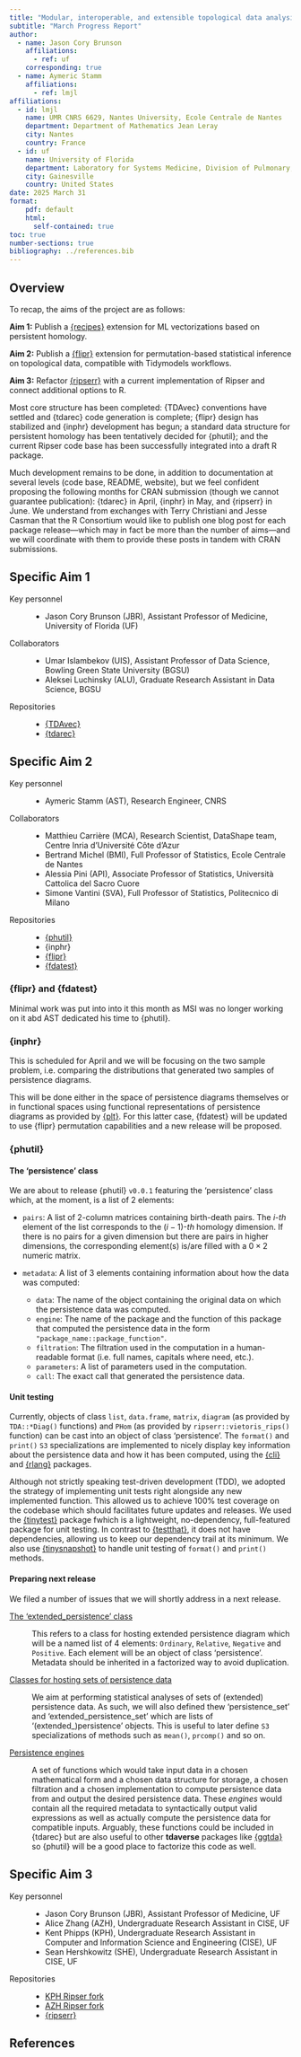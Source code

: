 ```yaml
---
title: "Modular, interoperable, and extensible topological data analysis in R"
subtitle: "March Progress Report"
author:
  - name: Jason Cory Brunson
    affiliations:
      - ref: uf
    corresponding: true
  - name: Aymeric Stamm
    affiliations: 
      - ref: lmjl
affiliations:
  - id: lmjl
    name: UMR CNRS 6629, Nantes University, Ecole Centrale de Nantes
    department: Department of Mathematics Jean Leray
    city: Nantes
    country: France
  - id: uf
    name: University of Florida
    department: Laboratory for Systems Medicine, Division of Pulmonary, Critical Care, and Sleep Medicine
    city: Gainesville
    country: United States
date: 2025 March 31
format:
    pdf: default
    html:
      self-contained: true
toc: true
number-sections: true
bibliography: ../references.bib
---
```


## Overview {-}

To recap, the aims of the project are as follows:

**Aim 1:**
Publish a [{recipes}](https://recipes.tidymodels.org) extension for ML vectorizations based on persistent homology.

**Aim 2:**
Publish a [{flipr}](https://lmjl-alea.github.io/flipr/) extension for permutation-based statistical inference on topological data, compatible with Tidymodels workflows.

**Aim 3:**
Refactor [{ripserr}](https://github.com/tdaverse/ripserr/) with a current implementation of Ripser and connect additional options to R.

Most core structure has been completed: {TDAvec} conventions have settled and {tdarec} code generation is complete; {flipr} design has stabilized and {inphr} development has begun; a standard data structure for persistent homology has been tentatively decided for {phutil}; and the current Ripser code base has been successfully integrated into a draft R package.

Much development remains to be done, in addition to documentation at several levels (code base, README, website), but we feel confident proposing the following months for CRAN submission (though we cannot guarantee publication): {tdarec} in April, {inphr} in May, and {ripserr} in June.
We understand from exchanges with Terry Christiani and Jesse Casman that the R Consortium would like to publish one blog post for each package release---which may in fact be more than the number of aims---and we will coordinate with them to provide these posts in tandem with CRAN submissions.

## Specific Aim 1

Key personnel

: * Jason Cory Brunson (JBR), Assistant Professor of Medicine, University of Florida (UF)

Collaborators

: * Umar Islambekov (UIS), Assistant Professor of Data Science, Bowling Green State University (BGSU)
* Aleksei Luchinsky (ALU), Graduate Research Assistant in Data Science, BGSU

Repositories

: * [{TDAvec}](https://github.com/uislambekov/TDAvec/)
* [{tdarec}](https://github.com/corybrunson/tdarec)

## Specific Aim 2

Key personnel

: - Aymeric Stamm (AST), Research Engineer, CNRS

Collaborators

: - Matthieu Carrière (MCA), Research Scientist, DataShape team, Centre Inria d'Université Côte d'Azur
- Bertrand Michel (BMI), Full Professor of Statistics, Ecole Centrale de Nantes
- Alessia Pini (API), Associate Professor of Statistics, Università Cattolica del Sacro Cuore
- Simone Vantini (SVA), Full Professor of Statistics, Politecnico di Milano

Repositories

: * [{phutil}](https://tdaverse.github.io/phutil/)
* {inphr}
* [{flipr}](https://permaverse.github.io/flipr/)
* [{fdatest}](https://permaverse.github.io/fdatest/)

### {flipr} and {fdatest}

Minimal work was put into into it this month as MSI was no longer working on it abd AST dedicated his time to {phutil}.

### {inphr}

This is scheduled for April and we will be focusing on the two sample problem, i.e. comparing the distributions that generated two samples of persistence diagrams.

This will be done either in the space of persistence diagrams themselves or in functional spaces using functional representations of persistence diagrams as provided by [{plt}](https://corybrunson.github.io/plt/). For this latter case, {fdatest} will be updated to use {flipr} permutation capabilities and a new release will be proposed.

### {phutil}

#### The 'persistence' class

We are about to release {phutil} `v0.0.1` featuring the 'persistence' class which, at the moment, is a list of 2 elements:

- `pairs`: A list of 2-column matrices containing birth-death pairs. The
$i$-*th* element of the list corresponds to the $(i-1)$-*th* homology
dimension. If there is no pairs for a given dimension but there are pairs in
higher dimensions, the corresponding element(s) is/are filled with a
$0 \times 2$ numeric matrix.

- `metadata`: A list of 3 elements containing information about how the data
was computed:

  - `data`: The name of the object containing the original data on which the
  persistence data was computed.
  - `engine`: The name of the package and the function of this package that computed the persistence data in the form `"package_name::package_function"`.
  - `filtration`: The filtration used in the computation in a human-readable format (i.e. full names, capitals where need, etc.).
  - `parameters`: A list of parameters used in the computation.
  - `call`: The exact call that generated the persistence data.

#### Unit testing

Currently, objects of class `list`, `data.frame`, `matrix`, `diagram` (as provided by `TDA::*Diag()` functions) and `PHom` (as provided by `ripserr::vietoris_rips()` function) can be cast into an object of class 'persistence'. The `format()` and `print()` `S3` specializations are implemented to nicely display key information about the persistence data and how it has been computed, using the [{cli}](https://cli.r-lib.org) and [{rlang}](https://rlang.r-lib.org) packages.

Although not strictly speaking test-driven development (TDD), we adopted the strategy of implementing unit tests right alongside any new implemented function. This allowed us to achieve 100% test coverage on the codebase which should facilitates future updates and releases. We used the [{tinytest}](https://github.com/markvanderloo/tinytest) package fwhich is a lightweight, no-dependency, full-featured package for unit testing. In contrast to [{testthat}](https://testthat.r-lib.org), it does not have dependencies, allowing us to keep our dependency trail at its minimum. We also use [{tinysnapshot}](https://github.com/vincentarelbundock/tinysnapshot) to handle unit testing of `format()` and `print()` methods.

#### Preparing next release

We filed a number of issues that we will shortly address in a next release.

[The 'extended_persistence' class](https://github.com/tdaverse/phutil/issues/4)

: This refers to a class for hosting extended persistence diagram which will be a named list of 4 elements: `Ordinary`, `Relative`, `Negative` and `Positive`. Each element will be an object of class 'persistence'. Metadata should be inherited in a factorized way to avoid duplication.

[Classes for hosting sets of persistence data](https://github.com/tdaverse/phutil/issues/5)

: We aim at performing statistical analyses of sets of (extended) persistence data. As such, we will also defined thew 'persistence_set' and 'extended_persistence_set' which are lists of '(extended_)persistence' objects. This is useful to later define `S3` specializations of methods such as `mean()`, `prcomp()` and so on.

[Persistence engines](https://github.com/tdaverse/phutil/issues/6)

: A set of functions which would take input data in a chosen mathematical form and a chosen data structure for storage, a chosen filtration and a chosen implementation to compute persistence data from and output the desired persistence data. These *engines* would contain all the required metadata to syntactically output valid expressions as well as actually compute the persistence data for compatible inputs. Arguably, these functions could be included in {tdarec} but are also useful to other **tdaverse** packages like [{ggtda}](https://tdaverse.github.io/ggtda/) so {phutil} will be a good place to factorize this code as well.

## Specific Aim 3

Key personnel

: * Jason Cory Brunson (JBR), Assistant Professor of Medicine, UF
* Alice Zhang (AZH), Undergraduate Research Assistant in CISE, UF
* Kent Phipps (KPH), Undergraduate Research Assistant in Computer and Information Science and Engineering (CISE), UF
* Sean Hershkowitz (SHE), Undergraduate Research Assistant in CISE, UF

Repositories

: * [KPH Ripser fork](https://github.com/strongKs/ripser/)
* [AZH Ripser fork](https://github.com/resetdisconnect/ripser/)
* [{ripserr}](https://github.com/tdaverse/ripserr/)

## References {-}
